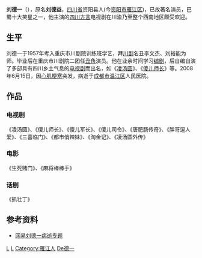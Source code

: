 '''刘德一'''（{{bd|1945年|1月|2008年|6月15日|Liu刘德一}}），原名'''刘德益'''，[[四川省|四川省]]资阳县人(今[[资阳市|资阳市]][[雁江区|雁江区]])，已故著名演员，巴蜀十大笑星之一，他主演的[[四川方言|四川方言]]电视剧在川渝乃至整个西南地区颇受欢迎。

==生平==
刘德一于1957年考入重庆市川剧院训练班学艺，拜[[川剧|川剧]]名丑李文杰、刘裕能为师。毕业后在重庆市川剧院二团任[[丑角|丑角]]演员。他在业余时间学习[[编剧|编剧]]，后自编自演了多部具有四川乡土气息的[[电视剧|电视剧]]而出名，如《[[凌汤圆|凌汤圆]]》、《[[傻儿师长|傻儿师长]]》等。2008年6月15日，因[[心肌梗塞|心肌梗塞]]突发，病逝于[[成都市|成都市]][[温江区|温江区]]人民医院。

==作品==
===电视剧===
《凌汤圆》、《傻儿师长》、《傻儿军长》、《傻儿司令》、《唐肥肠传奇》、《胖哥逗人爱》、《三喜临门》、《都市俏辣妹》、《淘金记》、《凌汤圆外传》
===电影===
《生死赌门》、《麻将棒棒手》
===话剧===
《抓壮丁》

==参考资料==
*[http://ent.163.com/special/00032OP2/liudeyi.html 网易刘德一病逝专题] {{Wayback|url=http://ent.163.com/special/00032OP2/liudeyi.html |date=20150813120800 }}

{{DEFAULTSORT:Liu劉德一}}
[[Category:中国电影男演员|L]]
[[Category:中国电视男演员|L]]
[[Category:雁江人|Category:雁江人]]
[[Category:劉姓|De德一]]